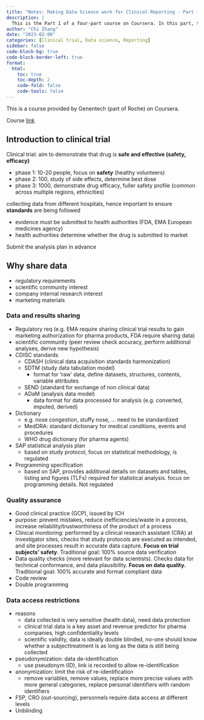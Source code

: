 ```yaml
---
title: "Notes: Making Data Science work for Clinical Reporting - Part 1"
description: |
  This is the Part 1 of a four-part course on Coursera. In this part, there is an introduction to clinical trial phases, and motivation to share data. In addition, some terms (such as CDISC standard) have been introduced.
author: "Chi Zhang"
date: "2023-02-06"
categories: [Clinical trial, Data science, Reporting]
sidebar: false
code-block-bg: true
code-block-border-left: true
format: 
  html:
    toc: true
    toc-depth: 2
    code-fold: false
    code-tools: false
---
```


This is a course provided by Genentech (part of Roche) on Coursera. 

Course [link](https://www.coursera.org/learn/making-data-science-work-for-clinical-reporting) 

## Introduction to clinical trial 

Clinical trial: aim to demonstrate that drug is **safe and effective (safety, efficacy)**

- phase 1: 10-20 people, focus on **safety** (healthy volunteers)
- phase 2: 100, study of side effects, determine best dose
- phase 3: 1000, demonstrate drug efficacy, fuller safety profile (common across multiple regions, ethnicities)

collecting data from different hospitals, hence important to ensure **standards** are being followed

- evidence must be submitted to health authorities (FDA, EMA European medicines agency)
- health authorities determine whether the drug is submitted to market

Submit the analysis plan in advance 

## Why share data

- regulatory requirements
- scientific community interest
- company internal research interest
- marketing materials

### Data and results sharing

- Regulatory req (e.g. EMA require sharing clinical trial results to gain marketing authorization for pharma products, FDA require sharing data)
- scientific community (peer review check accuracy, perform additional analyses, derive new hypothesis)
- CDISC standards
    - CDASH (clinical data acquisition standards harmonization)
    - SDTM (study data tabulation model)
        - format for ‘raw’ data, define datasets, structures, contents, variable attributes
    - SEND (standard for exchange of non clinical data)
    - ADaM (analysis data model)
        - data format for data processed for analysis (e.g. converted, imputed, derived)
- Dictionary
    - e.g. nose congestion, stuffy nose, … need to be standardized
    - MedDRA: standard dictionary for medical conditions, events and procedures
    - WHO drug dictionary (for pharma agents)
- SAP statistical analysis plan
    - based on study protocol, focus on statistical methodology, is regulated
- Programming specification
    - based on SAP, provides additional details on datasets and tables, listing and figures (TLFs) required for statistical analysis. focus on programming details. Not regulated

### Quality assurance

- Good clinical practice (GCP), issued by ICH
- purpose: prevent mistakes, reduce inefficiencies/waste in a process, increase reliability/trustworthiness of the product of a process
- Clinical monitoring: performed by a clinical research assistant (CRA) at investigator sites, checks that study protocols are executed as intended, and site processes result in accurate data capture. **Focus on trial subjects’ safety**. Traditional goal: 100% source data verification
- Data quality checks (more relevant for data scientists). Checks data for technical conformance, and data plausibility. **Focus on data quality.** Traditional goal: 100% accurate and format compliant data
- Code review
- Double programming

### Data access restrictions

- reasons
    - data collected is very sensitive (health data), need data protection
    - clinical trial data is a key asset and revenue predictor for pharma companies, high confidentiality levels
    - scientific validity, data is ideally double blinded, no-one should know whether a subject\s treatment is as long as the data is still being collected
- pseudonymization: data de-identification
    - use pseudonym (ID), link is recorded to allow re-identification
- anonymization: limit the risk of re-identification
    - remove variables, remove values, replace more precise values with more general categories, replace personal identifiers with random identifiers
- FSP, CRO (out-sourcing), personnels require data access at different levels
- Unblinding